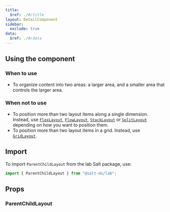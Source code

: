 ```yaml
---
title:
  $ref: ./#/title
layout: DetailComponent
sidebar:
  exclude: true
data:
  $ref: ./#/data
---
```


## Using the component

### When to use

- To organize content into two areas: a larger area, and a smaller area that controls the larger area.

### When not to use

- To position more than two layout items along a single dimension. Instead, use [`FlexLayout`](../components/flex-layout), [`FlowLayout`](../components/flow-layout/), [`StackLayout`](../components/stack-layout) or [`SplitLayout`](../components/split-layout) depending on how you want to position them.
- To position more than two layout items in a grid. Instead, use [`GridLayout`](../components/grid-layout/).

## Import

To import `ParentChildLayout` from the lab Salt package, use:

```js
import { ParentChildLayout } from "@salt-ds/lab";
```

## Props

### ParentChildLayout

<PropsTable packageName="lab" componentName="ParentChildLayout" />
